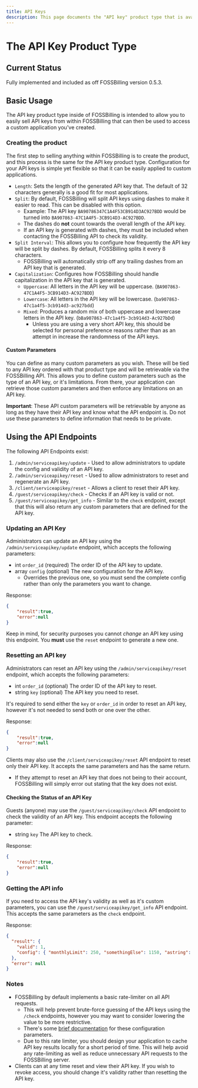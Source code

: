 ```yaml
---
title: API Keys
description: This page documents the "API key" product type that is available within FOSSBilling.
---
```



# The API Key Product Type

## Current Status

Fully implemented and included as off FOSSBilling version 0.5.3.

## Basic Usage

The API key product type inside of FOSSBilling is intended to allow you to easily sell API keys from within FOSSBilling that can then be used to access a custom application you've created.

### Creating the product

The first step to selling anything within FOSSBilling is to create the product, and this process is the same for the API key product type.
Configuration for your API keys is simple yet flexible so that it can be easily applied to custom applications.

 - `Length`: Sets the length of the generated API key that. The default of 32 characters generally is a good fit for most applications.
 - `Split`: By default, FOSSBilling will split API keys using dashes to make it easier to read. This can be disabled with this option.
    - Example: The API key `BA90786347C1A4F53CB914D3AC927BDD` would be turned into `BA907863-47C1A4F5-3CB914D3-AC927BDD`.
    - The dashes do **not** count towards the overall length of the API key.
    - If an API key is generated with dashes, they must be included when contacting the FOSSBilling API to check its validity.
 - `Split Interval`: This allows you to configure how frequently the API key will be split by dashes. By default, FOSSBilling splits it every 8 characters.
    - FOSSBilling will automatically strip off any trailing dashes from an API key that is generated.
 - `Capitalization`: Configures how FOSSBilling should handle capitalization in the API key that is generated.
    - `Uppercase`: All letters in the API key will be uppercase. (`BA907863-47C1A4F5-3CB914D3-AC927BDD`)
    - `Lowercase`: All letters in the API key will be lowercase. (`ba907863-47c1a4f5-3cb914d3-ac927bdd`)
    - `Mixed`: Produces a random mix of both uppercase and lowercase letters in the API key. (`bBa907863-47c1a4f5-3cb914d3-Ac927bDd`)
        - Unless you are using a very short API key, this should be selected for personal preference reasons rather than as an attempt in increase the randomness of the API keys.

#### Custom Parameters

You can define as many custom parameters as you wish. These will be tied to any API key ordered with that product type and will be retrievable via the FOSSBilling API.
This allows you to define custom parameters such as the type of an API key, or it's limitations.
From there, your application can retrieve those custom parameters and then enforce any limitations on an API key.

**Important**: These API custom parameters will be retrievable by anyone as long as they have their API key and know what the API endpoint is. Do not use these parameters to define information that needs to be private.

## Using the API Endpoints

The following API Endpoints exist:
1. `/admin/serviceapikey/update` - Used to allow administrators to update the config and validity of an API key.
2. `/admin/serviceapikey/reset` - Used to allow administrators to reset and regenerate an API key.
4. `/client/serviceapikey/reset` - Allows a client to reset their API key.
5. `/guest/serviceapikey/check` - Checks if an API key is valid or not.
6. `/guest/serviceapikey/get_info` - Similar to the `check` endpoint, except that this will also return any custom parameters that are defined for the API key.

### Updating an API Key

Administrators can update an API key using the `/admin/serviceapikey/update` endpoint, which accepts the following parameters:
 - int `order_id` (required) The order ID of the API key to update.
 - array `config` (optional) The new configuration for the API key.
    - Overrides the previous one, so you must send the complete config rather than only the parameters you want to change.

Response:
```JSON
{
    "result":true,
    "error":null
}
```
Keep in mind, for security purposes you cannot *change* an API key using this endpoint. You **must** use the `reset` endpoint to generate a new one.


### Resetting an API key

Administrators can reset an API key using the `/admin/serviceapikey/reset` endpoint, which accepts the following parameters:
 - int `order_id` (optional) The order ID of the API key to reset.
 - string `key` (optional) The API key you need to reset.

It's required to send either the `key` or `order_id` in order to reset an API key, however it's not needed to send both or one over the other.

Response:
```JSON
{
    "result":true,
    "error":null
}
```

Clients may also use the `/client/serviceapikey/reset` API endpoint to reset only their API key. It accepts the same parameters and has the same return.
 - If they attempt to reset an API key that does not being to their account, FOSSBilling will simply error out stating that the key does not exist.

#### Checking the Status of an API Key

Guests (anyone) may use the `/guest/serviceapikey/check` API endpoint to check the validity of an API key. This endpoint accepts the following parameter:
 - string `key` The API key to check.

Response:
```JSON
{
    "result":true,
    "error":null
}
```

### Getting the API info

If you need to access the API key's validity as well as it's custom parameters, you can use the `/guest/serviceapikey/get_info` API endpoint.
This accepts the same parameters as the `check` endpoint.

Response:
```JSON
{
  "result": {
    "valid": 1,
    "config": { "monthlyLimit": 250, "somethingElse": 1150, "astring": "words" }
  },
  "error": null
}
```

### Notes
 - FOSSBilling by default implements a basic rate-limiter on all API requests.
    - This will help prevent brute-force guessing of the API keys using the `/check` endpoints, however you may want to consider lowering the value to be more restrictive.
    - There's some [brief documentation](https://fossbilling.org/docs/customizing-fossbilling/config#api-configuration) for these configuration parameters.
    - Due to this rate limiter, you should design your application to cache API key results locally for a short period of time. This will help avoid any rate-limiting as well as reduce unnecessary API requests to the FOSSBilling server.
 - Clients can at any time reset and view their API key. If you wish to revoke access, you should change it's validity rather than resetting the API key.
